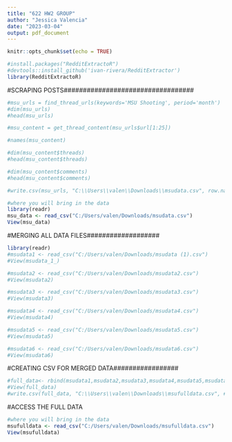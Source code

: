 ```yaml
---
title: "622 HW2 GROUP"
author: "Jessica Valencia"
date: "2023-03-04"
output: pdf_document
---
```


```r
knitr::opts_chunk$set(echo = TRUE)
```

```r
#install.packages("RedditExtractoR")
#devtools::install_github('ivan-rivera/RedditExtractor')
library(RedditExtractoR)
```

#SCRAPING POSTS##################################
```r
#msu_urls = find_thread_urls(keywords='MSU Shooting', period='month')
#dim(msu_urls)
#head(msu_urls)
```

```r
#msu_content = get_thread_content(msu_urls$url[1:25])

#names(msu_content)

#dim(msu_content$threads)
#head(msu_content$threads)
```
```r
#dim(msu_content$comments)
#head(msu_content$comments)
```

```r
#write.csv(msu_urls, "C:\\Users\\valen\\Downloads\\msudata.csv", row.names=FALSE)
```


```r
#where you will bring in the data
library(readr)
msu_data <- read_csv("C:/Users/valen/Downloads/msudata.csv")
View(msu_data)
```

#MERGING ALL DATA FILES###################
```r
library(readr)
#msudata1 <- read_csv("C:/Users/valen/Downloads/msudata (1).csv")
#View(msudata_1_)
```

```r
#msudata2 <- read_csv("C:/Users/valen/Downloads/msudata2.csv")
#View(msudata2)
```

```r
#msudata3 <- read_csv("C:/Users/valen/Downloads/msudata3.csv")
#View(msudata3)
```

```r
#msudata4 <- read_csv("C:/Users/valen/Downloads/msudata4.csv")
#View(msudata4)
```

```r
#msudata5 <- read_csv("C:/Users/valen/Downloads/msudata5.csv")
#View(msudata5)
```

```r
#msudata6 <- read_csv("C:/Users/valen/Downloads/msudata6.csv")
#View(msudata6)
```

#CREATING CSV FOR MERGED DATA################# 
```r
#full_data<- rbind(msudata1,msudata2,msudata3,msudata4,msudata5,msudata6)
#View(full_data)
#write.csv(full_data, "C:\\Users\\valen\\Downloads\\msufulldata.csv", #row.names=FALSE)
```

#ACCESS THE FULL DATA 
```r
#where you will bring in the data
msufulldata <- read_csv("C:/Users/valen/Downloads/msufulldata.csv")
View(msufulldata)
```
